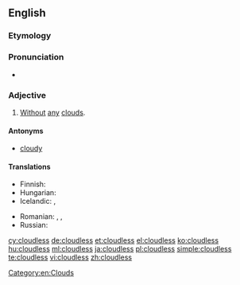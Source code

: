==English==

===Etymology===
{{suffix|cloud|less}}

===Pronunciation===
* {{audio|En-us-cloudless.ogg|Audio (US)}}

===Adjective===
{{en-adj}}

# {{weather}} [[without|Without]] [[any]] [[cloud]]s.

====Antonyms====
* [[cloudy]]

====Translations====
{{trans-top|without any clouds}}
* Finnish: {{t+|fi|pilvetön}}
* Hungarian: {{t+|hu|felhőtlen}}
* Icelandic: {{t|is|heiður}}, {{t|is|heiðskír}}
{{trans-mid}}
* Romanian: {{t-|ro|senin}},  {{t+|ro|clar}},  {{t-|ro|limpede}}
* Russian: {{t+|ru|безоблачный|tr=b'ezóblačnyj}}
{{trans-bottom}}

[[Category:en:Clouds]]

[[cy:cloudless]]
[[de:cloudless]]
[[et:cloudless]]
[[el:cloudless]]
[[ko:cloudless]]
[[hu:cloudless]]
[[ml:cloudless]]
[[ja:cloudless]]
[[pl:cloudless]]
[[simple:cloudless]]
[[te:cloudless]]
[[vi:cloudless]]
[[zh:cloudless]]